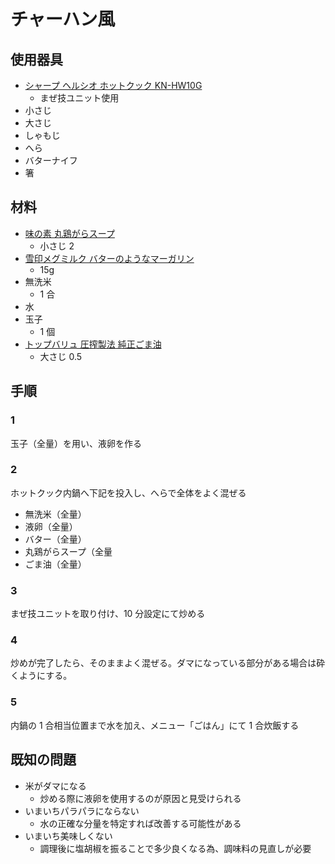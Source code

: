 # チャーハン風

## 使用器具

-   [シャープ ヘルシオ ホットクック KN-HW10G](https://jp.sharp/hotcook/products/knhw10g/)
    -   まぜ技ユニット使用
-   小さじ
-   大さじ
-   しゃもじ
-   へら
-   バターナイフ
-   箸

## 材料

-   [味の素 丸鶏がらスープ](https://www.ajinomoto.co.jp/chukadashi/marudori/)
    -   小さじ 2
-   [雪印メグミルク バターのようなマーガリン](https://www.meg-snow.com/products/detail.php?p=butter_like_margarin)
    -   15g
-   無洗米
    -   1 合
-   水
-   玉子
    -   1 個
-   [トップバリュ 圧搾製法 純正ごま油](https://www.topvalu.net/items/detail/4901810017966/)
    -   大さじ 0.5

## 手順

### 1

玉子（全量）を用い、液卵を作る

### 2

ホットクック内鍋へ下記を投入し、へらで全体をよく混ぜる

-   無洗米（全量）
-   液卵（全量）
-   バター（全量）
-   丸鶏がらスープ（全量
-   ごま油（全量）

### 3

まぜ技ユニットを取り付け、10 分設定にて炒める

### 4

炒めが完了したら、そのままよく混ぜる。ダマになっている部分がある場合は砕くようにする。

### 5

内鍋の 1 合相当位置まで水を加え、メニュー「ごはん」にて 1 合炊飯する

## 既知の問題

-   米がダマになる
    -   炒める際に液卵を使用するのが原因と見受けられる
-   いまいちパラパラにならない
    -   水の正確な分量を特定すれば改善する可能性がある
-   いまいち美味しくない
    -   調理後に塩胡椒を振ることで多少良くなる為、調味料の見直しが必要
